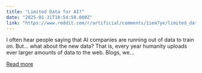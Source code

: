 ```yaml
---
title: "Limited Data for AI?"
date: "2025-01-31T18:54:58.000Z"
link: "https://www.reddit.com/r/artificial/comments/1iem7ye/limited_data_for_ai/"
---
```


I often hear people saying that AI companies are running out of data to train on. But... what about the new data? That is, every year humanity uploads ever larger amounts of data to the web. Blogs, we...

[Read more](https://www.reddit.com/r/artificial/comments/1iem7ye/limited_data_for_ai/)
